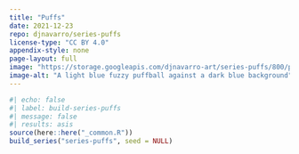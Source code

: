 ```yaml
---
title: "Puffs"
date: 2021-12-23
repo: djnavarro/series-puffs
license-type: "CC BY 4.0"
appendix-style: none
page-layout: full
image: "https://storage.googleapis.com/djnavarro-art/series-puffs/800/pollen_13_1306.jpg"
image-alt: "A light blue fuzzy puffball against a dark blue background"
---
```

   
::: {.grid}
  
```r
#| echo: false
#| label: build-series-puffs
#| message: false
#| results: asis
source(here::here("_common.R"))
build_series("series-puffs", seed = NULL)
```
   
:::
   
